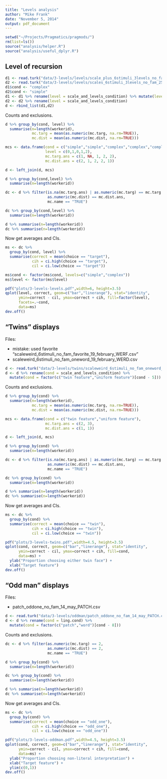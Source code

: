 ```yaml
---
title: "Levels analysis"
author: "Mike Frank"
date: "November 5, 2014"
output: pdf_document
---
```

  
```r
setwd("~/Projects/Pragmatics/pragmods/")
rm(list=ls())
source("analysis/helper.R")
source("analysis/useful_dplyr.R")
```

Level of recursion
----
  
```r
d1 <- read.turk("data/3-levels/levels/scale_plus_6stimuli_3levels_no_fam_24_january_SCAL.csv")
d2 <- read.turk("data/3-levels/levels/scales_6stimuli_3levels_no_fam_25_january_OSCA.csv")
d1$cond <- "complex"
d2$cond <- "simple"
d1 <- d1 %>% rename(level = scale_and_levels_condition) %>% mutate(level = level -2)
d2 <- d2 %>% rename(level = scale_and_levels_condition)
d <- rbind_list(d1,d2) 
```

Counts and exclusions.

```r
d %>% group_by(cond, level) %>%
  summarise(n=length(workerid), 
            mc.targ = mean(as.numeric(mc.targ, na.rm=TRUE)),
            mc.dist = mean(as.numeric(mc.dist, na.rm=TRUE)))

mcs <- data.frame(cond = c("simple","simple","complex","complex","complex"), 
                  level = c(0,1,0,1,2), 
                  mc.targ.ans = c(1, NA, 1, 2, 2),
                  mc.dist.ans = c(2, 1, 2, 2, 1))

d <- left_join(d, mcs)

d %>% group_by(cond,level) %>%
  summarise(n=length(workerid))

dc <- d %>% filter(is.na(mc.targ.ans) | as.numeric(mc.targ) == mc.targ.ans,
                   as.numeric(mc.dist) == mc.dist.ans,
                   mc.name == "TRUE")

dc %>% group_by(cond,level) %>%
  summarise(n=length(workerid))

d %>% summarise(n=length(workerid))
dc %>% summarise(n=length(workerid))
```

Now get averages and CIs.

```r
ms <- dc %>% 
  group_by(cond, level) %>%
  summarise(correct = mean(choice == "target"),             
            cih = ci.high(choice == "target"),
            cil = ci.low(choice == "target"))

ms$cond <- factor(ms$cond, levels=c("simple","complex"))
ms$level <- factor(ms$level)

pdf("plots/3-levels-levels.pdf",width=6, height=3.5)
qplot(level, correct, geom=c("bar","linerange"), stat="identity",
      ymin=correct - cil, ymax=correct + cih, fill=factor(level),
      facets=.~cond, 
      data=ms) 
dev.off()
```

"Twins" displays
----
  
Files:

* mistake: used favorite "scaleweird_6stimuli_no_fam_favorite_19_february_WERF.csv"
* scaleweird_6stimuli_no_fam_oneword_19_february_WERD.csv
  
```r
d <- read.turk("data/3-levels/twins/scaleweird_6stimuli_no_fam_oneword_19_february_WERD.csv")
d <- d %>% rename(cond = scale_and_levels_condition) %>% 
  mutate(cond = factor(c("twin feature","uniform feature")[cond - 5]))
```

Counts and exclusions.

```r
d %>% group_by(cond) %>%
  summarise(n=length(workerid), 
            mc.targ = mean(as.numeric(mc.targ, na.rm=TRUE)),
            mc.dist = mean(as.numeric(mc.dist, na.rm=TRUE)))

mcs <- data.frame(cond = c("twin feature","uniform feature"), 
                  mc.targ.ans = c(2, 3),
                  mc.dist.ans = c(1, 1))

d <- left_join(d, mcs)

d %>% group_by(cond) %>%
  summarise(n=length(workerid))

dc <- d %>% filter(is.na(mc.targ.ans) | as.numeric(mc.targ) == mc.targ.ans,
                   as.numeric(mc.dist) == mc.dist.ans,
                   mc.name == "TRUE")

dc %>% group_by(cond) %>%
  summarise(n=length(workerid))

d %>% summarise(n=length(workerid))
dc %>% summarise(n=length(workerid))
```

Now get averages and CIs.

```r
ms <- dc %>% 
  group_by(cond) %>%
  summarise(correct = mean(choice == "twin"),             
            cih = ci.high(choice == "twin"),
            cil = ci.low(choice == "twin"))

pdf("plots/3-levels-twins.pdf",width=4.5, height=3.5)
qplot(cond, correct, geom=c("bar","linerange"), stat="identity",
      ymin=correct - cil, ymax=correct + cih, fill=cond,
      data=ms) + 
  ylab("Proportion choosing either twin face") + 
  xlab("Target feature")
dev.off()
```


"Odd man" displays
----
  
Files:

* patch_oddone_no_fam_14_may_PATCH.csv
  
```r
d <- read.turk("data/3-levels/oddman/patch_oddone_no_fam_14_may_PATCH.csv")
d <- d %>% rename(cond = ling.cond) %>% 
  mutate(cond = factor(c("patch","word")[cond - 8]))
```

Counts and exclusions.

```r
dc <- d %>% filter(as.numeric(mc.targ) == 2,
                   as.numeric(mc.dist) == 2,
                   mc.name == "TRUE")

d %>% group_by(cond) %>%
  summarise(n=length(workerid))

dc %>% group_by(cond) %>%
  summarise(n=length(workerid))

d %>% summarise(n=length(workerid))
dc %>% summarise(n=length(workerid))
```

Now get averages and CIs.

```r
ms <- dc %>% 
  group_by(cond) %>%
  summarise(correct = mean(choice == "odd_one"),             
            cih = ci.high(choice == "odd_one"),
            cil = ci.low(choice == "odd_one"))

pdf("plots/3-levels-oddman.pdf",width=4.5, height=3.5)
qplot(cond, correct, geom=c("bar","linerange"), stat="identity",
      ymin=correct - cil, ymax=correct + cih, fill=cond,
      data=ms) + 
  ylab("Proportion choosing non-literal interpretation") + 
  xlab("Target feature") + 
  ylim(c(0,1))
dev.off()
```




